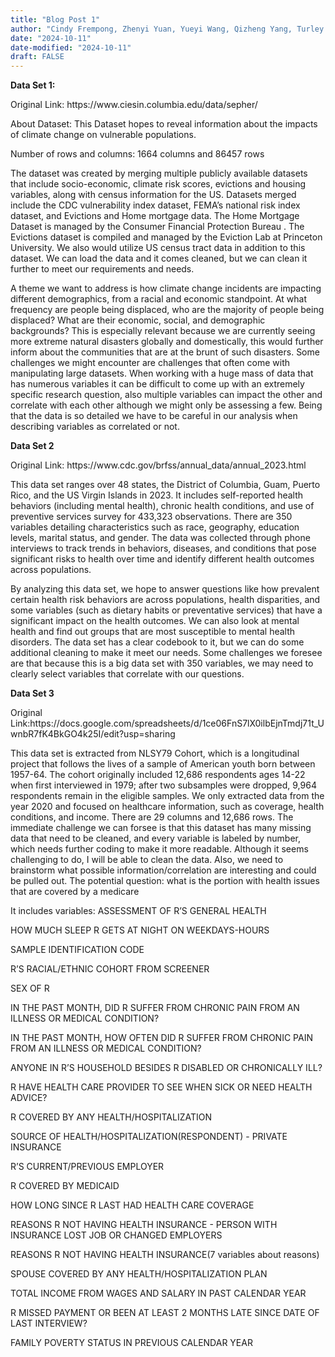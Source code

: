 ```yaml
---
title: "Blog Post 1"
author: "Cindy Frempong, Zhenyi Yuan, Yueyi Wang, Qizheng Yang, Turley Duque"
date: "2024-10-11"
date-modified: "2024-10-11"
draft: FALSE
---
```


**Data Set 1:**

Original Link: https://www.ciesin.columbia.edu/data/sepher/ 

About Dataset: This Dataset hopes to reveal information about the impacts of climate change on vulnerable populations.

Number of rows and columns: 1664 columns and 86457 rows


The dataset  was created by merging multiple publicly available datasets that include socio-economic, climate risk scores, evictions and housing variables, along with census information for the US. Datasets merged include  the CDC vulnerability index dataset, FEMA’s  national risk index dataset, and Evictions and Home mortgage data. The Home Mortgage Dataset  is managed by the Consumer Financial Protection Bureau . The Evictions dataset is compiled and managed by the Eviction Lab at Princeton University.  We also would utilize US census tract data in addition to this dataset. We can load the data and it comes cleaned, but we can clean it further to meet our requirements and needs. 

A theme we want to address is how climate change incidents are impacting different demographics, from a racial and economic standpoint. At what frequency are people being displaced, who are the majority of people being displaced? What are their economic, social, and demographic backgrounds? This is especially relevant because we are currently seeing more extreme natural disasters globally and domestically, this would further inform about  the communities that are at the brunt  of such disasters. Some challenges we might encounter are challenges that often come with manipulating large datasets. When working with a huge mass of data that has numerous variables it can be difficult to come up with an extremely specific research question, also multiple variables can impact the other and correlate with each other although we might only be assessing a few. Being that the data is so detailed we have to be careful in our analysis when describing variables as correlated or not.



**Data Set 2**

Original Link: https://www.cdc.gov/brfss/annual_data/annual_2023.html

This data set ranges over 48 states, the District of Columbia, Guam, Puerto Rico, and the US Virgin Islands in 2023. It includes self-reported health behaviors (including mental health), chronic health conditions, and use of preventive services survey for 433,323 observations. There are 350 variables detailing characteristics such as race, geography, education levels, marital status, and gender. The data was collected through phone interviews to track trends in behaviors, diseases, and conditions that pose significant risks to health over time and identify different health outcomes across populations. 

By analyzing this data set, we hope to answer questions like how prevalent certain health risk behaviors are across populations, health disparities, and some variables (such as dietary habits or preventative services) that have a significant impact on the health outcomes. We can also look at mental health and find out groups that are most susceptible to mental health disorders. The data set has a clear codebook to it, but we can do some additional cleaning to make it meet our needs. Some challenges we foresee are that because this is a big data set with 350 variables, we may need to clearly select variables that correlate with our questions. 



**Data Set 3**

Original Link:https://docs.google.com/spreadsheets/d/1ce06FnS7lX0ilbEjnTmdj71t_UwnbR7fK4BkGO4k25I/edit?usp=sharing


This data set is extracted from NLSY79 Cohort, which is a longitudinal project that follows the lives of a sample of American youth born between 1957-64. The cohort originally included 12,686 respondents ages 14-22 when first interviewed in 1979; after two subsamples were dropped, 9,964 respondents remain in the eligible samples. We only extracted data from the year 2020 and focused on healthcare information, such as coverage, health conditions, and income.
There are 29 columns and 12,686 rows. 
The immediate challenge we can forsee is that this dataset has many missing data that need to be cleaned, and every variable is labeled by number, which needs further coding to make it more readable.
Although it seems challenging to do, I will be able to clean the data.
Also, we need to brainstorm what possible information/correlation are interesting and could be pulled out. 
The potential question: what is the portion with health issues that are covered by a medicare


It includes variables:
ASSESSMENT OF R'S GENERAL HEALTH

HOW MUCH SLEEP R GETS AT NIGHT ON WEEKDAYS-HOURS

SAMPLE IDENTIFICATION CODE

R'S RACIAL/ETHNIC COHORT FROM SCREENER

SEX OF R

IN THE PAST MONTH, DID R SUFFER FROM CHRONIC PAIN FROM AN ILLNESS OR MEDICAL CONDITION?

IN THE PAST MONTH, HOW OFTEN DID R SUFFER FROM CHRONIC PAIN FROM AN
ILLNESS OR MEDICAL CONDITION?

ANYONE IN R'S HOUSEHOLD BESIDES R DISABLED OR CHRONICALLY ILL?

R HAVE HEALTH CARE PROVIDER TO SEE WHEN SICK OR NEED HEALTH ADVICE?

R COVERED BY ANY HEALTH/HOSPITALIZATION 

SOURCE OF HEALTH/HOSPITALIZATION(RESPONDENT) - PRIVATE INSURANCE

R'S CURRENT/PREVIOUS EMPLOYER

R COVERED BY MEDICAID

HOW LONG SINCE R LAST HAD HEALTH CARE COVERAGE

REASONS R NOT HAVING HEALTH INSURANCE - PERSON WITH INSURANCE LOST
JOB OR CHANGED EMPLOYERS

REASONS R NOT HAVING HEALTH INSURANCE(7 variables about reasons)

SPOUSE COVERED BY ANY HEALTH/HOSPITALIZATION PLAN

TOTAL INCOME FROM WAGES AND SALARY IN PAST CALENDAR YEAR 

R MISSED PAYMENT OR BEEN AT LEAST 2 MONTHS LATE SINCE DATE OF LAST
INTERVIEW?

FAMILY POVERTY STATUS IN PREVIOUS CALENDAR YEAR

